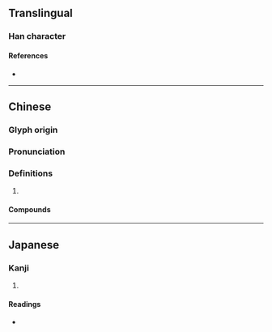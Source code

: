 {{character info/new}}
==Translingual==

===Han character===
{{Han char|rn=61|rad=心|as=08|sn=11|four=93034|canj=PHSK,XPHSK|ids=⿰忄戾}}

====References====
* {{Han ref|kx=0389.070|dkj=10732|dj=0722.110|hdz=42319.060|uh=60B7|ud=24759|bh=D560|bd=54624}}

----

==Chinese==
{{zh-forms}}

===Glyph origin===
{{Han etym}}

===Pronunciation===
{{zh-pron
|m=sàn
|c=lai6
|mc=y
|oc=y
|cat=
}}

===Definitions===
{{zh-hanzi}}

# {{rfdef|zh}}

====Compounds====
{{zh-der|惏悷}}

----

==Japanese==

===Kanji===
{{ja-kanji|grade=|rs=心08}}

# {{rfdef|ja|sort=心08}}

====Readings====
* {{ja-readings|on=れい,らい,り|kun=かなしむ}}